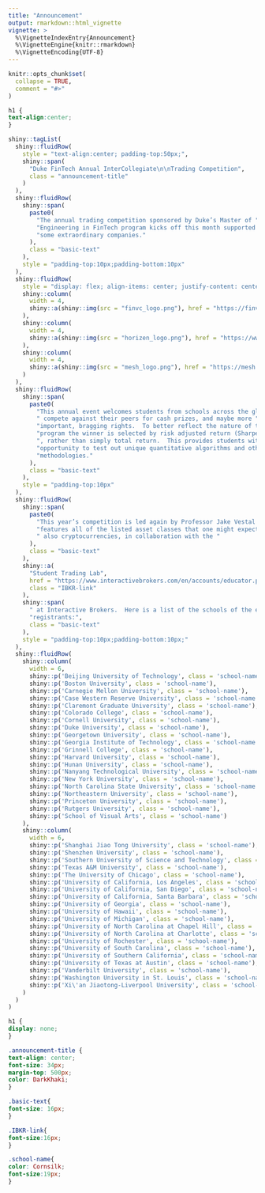 ```yaml
---
title: "Announcement"
output: rmarkdown::html_vignette
vignette: >
  %\VignetteIndexEntry{Announcement}
  %\VignetteEngine{knitr::rmarkdown}
  %\VignetteEncoding{UTF-8}
---
```


```r
knitr::opts_chunk$set(
  collapse = TRUE,
  comment = "#>"
)
```

```css
h1 {
text-align:center;
}
```


```r

shiny::tagList(
  shiny::fluidRow(
    style = "text-align:center; padding-top:50px;",
    shiny::span(
      "Duke FinTech Annual InterCollegiate\n\nTrading Competition",
      class = "announcement-title"
    )
  ),
  shiny::fluidRow(
    shiny::span(
      paste0(
        "The annual trading competition sponsored by Duke’s Master of ",
        "Engineering in FinTech program kicks off this month supported by ",
        "some extraordinary companies."
      ),
      class = "basic-text"
    ),
    style = "padding-top:10px;padding-bottom:10px"
  ),
  shiny::fluidRow(
    style = "display: flex; align-items: center; justify-content: center;",
    shiny::column(
      width = 4, 
      shiny::a(shiny::img(src = "finvc_logo.png"), href = "https://finvc.co/")
    ),
    shiny::column(
      width = 4, 
      shiny::a(shiny::img(src = "horizen_logo.png"), href = "https://www.horizen.io/")
    ),
    shiny::column(
      width = 4,
      shiny::a(shiny::img(src = "mesh_logo.png"), href = "https://mesh.xyz/")
    )
  ),
  shiny::fluidRow(
    shiny::span(
      paste0(
        "This annual event welcomes students from schools across the globe to",
        " compete against their peers for cash prizes, and maybe more ",
        "important, bragging rights.  To better reflect the nature of the ",
        "program the winner is selected by risk adjusted return (Sharpe Ratio)",
        ", rather than simply total return.  This provides students with the ",
        "opportunity to test out unique quantitative algorithms and other ",
        "methodologies."
      ),
      class = "basic-text"
    ),
    style = "padding-top:10px"
  ),
  shiny::fluidRow(
    shiny::span(
      paste0(
        "This year’s competition is led again by Professor Jake Vestal and ",
        "features all of the listed asset classes that one might expect, but",
        " also cryptocurrencies, in collaboration with the "
      ),
      class = "basic-text"
    ),
    shiny::a(
      "Student Trading Lab", 
      href = "https://www.interactivebrokers.com/en/accounts/educator.php",
      class = "IBKR-link"
    ),
    shiny::span(
      " at Interactive Brokers.  Here is a list of the schools of the early ",
      "registrants:",
      class = "basic-text"
    ),
    style = "padding-top:10px;padding-bottom:10px;"
  ),
  shiny::fluidRow(
    shiny::column(
      width = 6,
      shiny::p('Beijing University of Technology', class = 'school-name'),
      shiny::p('Boston University', class = 'school-name'),
      shiny::p('Carnegie Mellon University', class = 'school-name'),
      shiny::p('Case Western Reserve University', class = 'school-name'),
      shiny::p('Claremont Graduate University', class = 'school-name'),
      shiny::p('Colorado College', class = 'school-name'),
      shiny::p('Cornell University', class = 'school-name'),
      shiny::p('Duke University', class = 'school-name'),
      shiny::p('Georgetown University', class = 'school-name'),
      shiny::p('Georgia Institute of Technology', class = 'school-name'),
      shiny::p('Grinnell College', class = 'school-name'),
      shiny::p('Harvard University', class = 'school-name'),
      shiny::p('Hunan University', class = 'school-name'),
      shiny::p('Nanyang Technological University', class = 'school-name'),
      shiny::p('New York University', class = 'school-name'),
      shiny::p('North Carolina State University', class = 'school-name'),
      shiny::p('Northeastern University', class = 'school-name'),
      shiny::p('Princeton University', class = 'school-name'),
      shiny::p('Rutgers University', class = 'school-name'),
      shiny::p('School of Visual Arts', class = 'school-name')
    ),
    shiny::column(
      width = 6,
      shiny::p('Shanghai Jiao Tong University', class = 'school-name'),
      shiny::p('Shenzhen University', class = 'school-name'),
      shiny::p('Southern University of Science and Technology', class = 'school-name'),
      shiny::p('Texas A&M University', class = 'school-name'),
      shiny::p('The University of Chicago', class = 'school-name'),
      shiny::p('University of California, Los Angeles', class = 'school-name'),
      shiny::p('University of California, San Diego', class = 'school-name'),
      shiny::p('University of California, Santa Barbara', class = 'school-name'),
      shiny::p('University of Georgia', class = 'school-name'),
      shiny::p('University of Hawaii', class = 'school-name'),
      shiny::p('University of Michigan', class = 'school-name'),
      shiny::p('University of North Carolina at Chapel Hill', class = 'school-name'),
      shiny::p('University of North Carolina at Charlotte', class = 'school-name'),
      shiny::p('University of Rochester', class = 'school-name'),
      shiny::p('University of South Carolina', class = 'school-name'),
      shiny::p('University of Southern California', class = 'school-name'),
      shiny::p('University of Texas at Austin', class = 'school-name'),
      shiny::p('Vanderbilt University', class = 'school-name'),
      shiny::p('Washington University in St. Louis', class = 'school-name'),
      shiny::p('Xi\'an Jiaotong-Liverpool University', class = 'school-name')
    )
  )
)

```


```css
h1 {
display: none;
}

.announcement-title {
text-align: center;
font-size: 34px;
margin-top: 500px;
color: DarkKhaki;
}

.basic-text{
font-size: 16px;
}

.IBKR-link{
font-size:16px;
}

.school-name{
color: Cornsilk;
font-size:19px;
}

```

